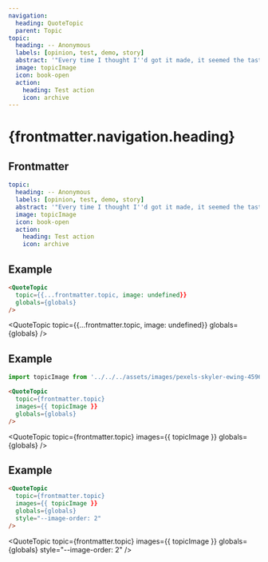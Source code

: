 ```yaml
---
navigation:
  heading: QuoteTopic
  parent: Topic
topic:
  heading: -- Anonymous
  labels: [opinion, test, demo, story]
  abstract: '"Every time I thought I''d got it made, it seemed the taste was not so sweet"'
  image: topicImage
  icon: book-open
  action:
    heading: Test action
    icon: archive
---
```


# {frontmatter.navigation.heading}
## Frontmatter
```yaml
topic:
  heading: -- Anonymous
  labels: [opinion, test, demo, story]
  abstract: '"Every time I thought I''d got it made, it seemed the taste was not so sweet"'
  image: topicImage
  icon: book-open
  action:
    heading: Test action
    icon: archive
```

## Example
```html
<QuoteTopic
  topic={{...frontmatter.topic, image: undefined}}
  globals={globals}
/>
```
<QuoteTopic
  topic={{...frontmatter.topic, image: undefined}}
  globals={globals}
/>

## Example
```js
import topicImage from '../../../assets/images/pexels-skyler-ewing-4596712.jpg'
```
```html
<QuoteTopic
  topic={frontmatter.topic}
  images={{ topicImage }}
  globals={globals}
/>
```
<QuoteTopic
  topic={frontmatter.topic}
  images={{ topicImage }}
  globals={globals}
/>

## Example
```html
<QuoteTopic
  topic={frontmatter.topic}
  images={{ topicImage }}
  globals={globals}
  style="--image-order: 2"
/>
```
<QuoteTopic
  topic={frontmatter.topic}
  images={{ topicImage }}
  globals={globals}
  style="--image-order: 2"
/>
